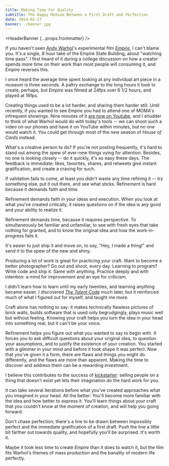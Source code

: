 ```yaml
---
title: Making Time For Quality
subtitle: The Happy Medium Between a First Draft and Perfection
date: 2014-02-17
banner: ./banner.jpg
---
```


<HeaderBanner {...props.frontmatter} />
<Section>

If you haven't seen [Andy Warhol][warhol]'s experimental film *[Empire][]*, I can't blame you.  It's a single, 8 hour take of the Empire State Building, about "watching time pass".  I first heard of it during a college discussion on how a creator spends more time on their work than most people will consuming it, and *Empire* reverses this.

<Aside>

I once heard the average time spent looking at any individual art piece in a museum is three seconds. A paltry exchange to the long hours it took to create, perhaps, but *Empire* was filmed at 24fps over 6 1/2 hours, and played at 16fps.

</Aside>

[warhol]: https://en.wikipedia.org/wiki/Andy_Warhol
[empire]: https://en.wikipedia.org/wiki/Empire_(1964_film)

Creating things used to be a lot harder, and sharing them harder still.  Until recently, if you wanted to see *Empire* you had to attend one of MOMA's infrequent showings.  Nine minutes of it [are now on Youtube][empire-youtube], and I shudder to think of what Warhol would do with today's tools -- we can shoot such a video on our phones and have it on YouTube within minutes, but no one would watch it.  You could get through most of the new season of *House of Cards* instead.

[empire-youtube]: https://www.youtube.com/watch?v=-sSsWj2HWk0

What's a creative person to do?  If you're not posting frequently, it's hard to stand out among the spew of ever-new things vying for attention.  Besides, no one is looking closely -- do it quickly, it's so easy these days.  The feedback is immediate: likes, favorites, shares, and retweets give instant gratification, and create a craving for such.

If validation fails to come, at least you didn't waste any time refining it -- try something else, put it out there, and see what sticks.  Refinement is hard because it demands faith and time.

Refinement demands faith in your ideas and execution.  When you look at what you've created critically, it raises questions on if the idea is any good and your ability to realize it.

Refinement demands time, because it requires perspective.  To simultaneously be familiar and unfamiliar, to see with fresh eyes that take nothing for granted, and to know the original idea and how the work-in-progress fails it.

It's easier to just ship it and move on, to say, "Hey, I made a thing!" and send it to the spew of the new and shiny.

Producing a lot of work is great for practicing your craft.  Want to become a better photographer?  Go out and shoot, every day.  Learning to program?  Write code and ship it.  Same with anything.  Practice deeply and with intention: a mind for improvement and an eye for criticism.

<Aside>

I didn't learn how to learn until my early twenties, and learning anything became easier.  I discovered *[The Talent Code](http://thetalentcode.com/book/)* much later, but it reinforced much of what I figured out for myself, and taught me more.

</Aside>

Craft alone has nothing to say: it makes technically flawless pictures of brick walls, builds software that is used only begrudgingly, plays music well but without feeling.  Knowing your craft helps you turn the idea in your head into something real, but it can't be your voice.

Refinement helps you figure out what you wanted to say to begin with.  It forces you to ask difficult questions about your original idea, to question your assumptions, and to justify the existence of your creation.  You started with a glimmer in your mind and before it took shape it was perfect.  Now that you've given it a form, there are flaws and things you might do differently, and the flaws are more than apparent.  Making the time to discover and address them can be a rewarding investment.

<Aside>

I believe this contributes to the success of [kickstarter](https://www.kickstarter.com/blog/kickstarter-is-not-a-store): selling people on a thing that doesn't exist yet lets their imagination do the hard work for you.

</Aside>

It can take several iterations before what you've created approaches what you imagined in your head.  All the better: You'll become more familiar with the idea and how better to express it.  You'll learn things about your craft that you couldn't know at the moment of creation, and will help you going forward.

Don't chase perfection; there's a line to be drawn between impossibly perfect and the immediate gratification of a first draft.  Push the line a little bit farther out towards quality, and hopefully you'll be surprised.  It's worth it.

Maybe it took less time to create *Empire* than it does to watch it, but the film fits Warhol's themes of mass production and the banality of modern life perfectly.

</Section>